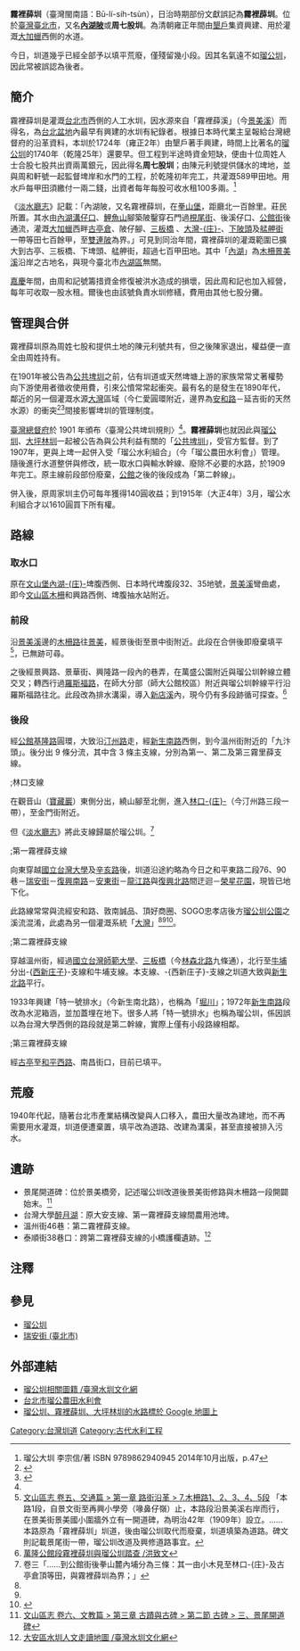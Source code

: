 {{Infobox 台灣圳道
|name      = 霧裡薛圳
|image     = 
|imagename = 
|othername = 
|formalname= 
|belong    = 瑠公農田水利會
|founder   = 
|area      = [[臺北市|臺北市]]
|begin     = 1724年（清[[雍正|雍正]]2年）
|complete  = 
|origin    = [[景美溪|景美溪]]
|length    = 
|measure   = 
|location  =
|altitude  = 
|specialty =
|cost      = 
|website   =
}}
'''霧裡薛圳'''（臺灣閩南語：Bū-lí-sih-tsùn），日治時期部份文獻誤記為'''霧裡薜圳'''。位於[[臺灣|臺灣]][[臺北市|臺北市]]，又名'''[[內湖_(臺北市文山區)|內湖陂]]'''或'''周七股圳'''。為清朝雍正年間由[[墾戶|墾戶]]集資興建、用於灌溉[[大加蚋堡|大加蠟]]西側的水道。

今日，圳道幾乎已經全部予以填平荒廢，僅殘留幾小段。因其名氣遠不如[[瑠公圳|瑠公圳]]，因此常被誤認為後者。

== 簡介 ==
霧裡薛圳是灌溉[[臺北市|台北市]]西側的人工水圳，因水源來自「霧裡薛溪」（今[[景美溪|景美溪]]）而得名，為[[台北盆地|台北盆地]]內最早有興建的水圳有紀錄者。根據日本時代業主呈報給台灣總督府的沿革資料，本圳於1724年（雍正2年）由墾戶著手興建，時間上比著名的[[瑠公圳|瑠公圳]]的1740年（乾隆25年）還要早。但工程到半途時資金短缺，便由十位周姓人士合股七股共出資兩萬銀元，因此得名'''周七股圳'''；由陳元利號提供儲水的埤地，並與周和軒號一起監督埤岸和水門的工程，於乾隆初年完工，共灌溉589甲田地。用水戶每甲田須繳付一兩二錢，出資者每年每股可收水租100多兩。<ref>瑠公大圳 李宗信/著 ISBN 9789862940945 2014年10月出版，p.47</ref>

《[[淡水廳志|淡水廳志]]》記載：「內湖陂，又名霧裡薛圳，在[[拳山堡|拳山堡]]，距廳北一百餘里。莊民所置。其水由[[內湖_(臺北市文山區)|內湖]][[溝子口|溝仔口]]、[[鯉魚山|鯉魚山]]腳築陂鑿穿石門過[[景美|梘尾街]]、後溪仔口、[[公館_(臺北市)|公館街]]後通流，灌溉[[大加蚋堡|大加蠟]]西畔[[古亭_(臺北市)|古亭倉]]、陂仔腳、[[三板橋|三板橋]] 、[[大安_(臺北市)|大灣-{庄}-]]、[[下埤頭_(臺北市)|下陂頭]]及[[艋舺|艋舺街]]一帶等田七百餘甲，至[[雙連|雙連陂]]為界。」可見到同治年間，霧裡薛圳的灌溉範圍已擴大到古亭、三板橋、下埤頭、艋舺街，超過七百甲田地。其中「[[內湖_(臺北市文山區)|內湖]]」為[[木柵|木柵]][[景美溪|景美溪]]沿岸之古地名，與現今臺北市[[內湖區|內湖區]]無關。

[[嘉慶|嘉慶]]年間，由周和記號籌措資金修復被洪水造成的損壞，因此周和記也加入經營，每年可收取一股水租。爾後也由該號負責水圳修繕，費用由其他七股分攤。

==管理與合併==
霧裡薛圳原為周姓七股和提供土地的陳元利號共有，但之後陳家退出，權益便一直全由周姓持有。

在1901年被公告為[[公共埤圳|公共埤圳]]之前，佔有圳道或天然埤塘上游的家族常常丈著權勢向下游使用者徵收使用費，引來公憤常常起衝突。最有名的是發生在1890年代，鄰近的另一個灌溉水源[[大安_(臺北市)|大灣]]區域（今仁愛圓環附近，邊界為[[安和路_(臺北市)|安和路]]－延吉街的天然水源）的衝突<ref name="簡宏逸">{{cite journal|url=http://taiwan.ntue.edu.tw/files/recruit/180_86dd731b.pdf|author=簡宏逸|title=重探臺北市內「古亭」和「大安」地名源流：一個跨學科考證的嘗試|journal=《文史台灣學報》|issue=第4期|date=2012-06|accessdate=2018-01-30|publisher=國立臺北教育大學台灣文化研究所|language=zh-tw|archive-url=https://web.archive.org/web/20180130091712/http://taiwan.ntue.edu.tw/files/recruit/180_86dd731b.pdf|archive-date=2018-01-30|dead-url=yes}}</ref><ref name="daan">{{Cite book| url=https://gushi.tw/daan-district/| title=今日臺北繁榮的大安區，在過去竟然有座大水池？| accessdate=2019-01-03}}</ref>間接影響埤圳的管理制度。

[[臺灣總督府|臺灣總督府]]於 1901 年頒布〈臺灣公共埤圳規則〉<ref name="daan"/>。'''霧裡薛圳'''也就因此與[[瑠公圳|瑠公圳]]、[[大坪林圳|大坪林圳]]一起被公告為與公共利益有關的「[[公共埤圳|公共埤圳]]」，受官方監督。到了1907年，更與上埤一起併入受「瑠公水利組合」（今「瑠公農田水利會」）管理。隨後進行水道整併與修改，統一取水口與輸水幹線、廢除不必要的水路，於1909年完工。原主線前段部份廢棄，[[公館_(臺北市)|公館]]之後的後段成為「第二幹線」。

併入後，原周家圳主仍可每年獲得140圓收益；到1915年（大正4年）3月，瑠公水利組合才以1610圓買下所有權。

==路線==
===取水口===
原在[[文山堡|文山堡]][[內湖_(臺北市文山區)|內湖-{庄}-]]埤腹西側、日本時代埤腹段32、35地號，[[景美溪|景美溪]]彎曲處，即今[[文山區|文山區]][[木柵|木柵]]和興路西側、埤腹抽水站附近。

===前段===
沿[[景美溪|景美溪]]邊的[[木柵路|木柵路]]往[[景美|景美]]，經景後街至景中街附近。此段在合併後即廢棄填平<ref>[http://wsdo.gov.taipei/ct.asp?xItem=34990&ctNode=4758&mp=124121 文山區志 卷五、交通篇 > 第一章 路街沿革 > 7.木柵路1、2、3、4、5段] 「本路1段，自景文街至再興小學旁（喙鼻仔嶺）止，本路段沿景美溪右岸而行，在景美街景美國小圍牆外立有一開道碑，為明治42年（1909年）設立。...... 本路原為「霧裡薛圳」圳道，後由瑠公圳取代而廢棄，圳道填築為道路。碑文則記載景尾街一帶，瑠公圳改道及興修道路事宜。</ref>，已無跡可尋。

之後經景興路、景華街、興隆路一段內的巷弄，在萬盛公園附近與瑠公圳幹線立體交叉；轉西行過[[羅斯福路_(臺北市)|羅斯福路]]，在師大分部（師大公館校區）附近與瑠公圳幹線平行沿羅斯福路往北。此段改為排水溝渠，導入[[新店溪|新店溪]]內，現今仍有多段跡循可探查。<ref>[http://cwhung.blogspot.tw/2013/04/blog-post_30.html 萬隆公館段霧裡薛圳與瑠公圳踏查 /洪致文]</ref>

===後段===
經[[公館_(臺北市)|公館]][[基隆路|基隆路]]圓環，大致沿[[汀州路|汀州路]]走，經[[新生南路|新生南路]]西側，到今溫州街附近的「九汴頭」。後分出 9 條分流，其中含 3 條主支線，分別為第一、第二及第三霧里薛支線。

;;林口支線
在觀音山（[[寶藏巖|寶藏巖]]）東側分出，繞山腳至北側，進入[[林口_(臺北市)|林口-{庄}-]]（今汀州路三段一帶），至金門街附近。

但《[[淡水廳志|淡水廳志]]》將此支線歸屬於瑠公圳。<ref>卷三「……到公館街後拳山麓內埔分為三條：其一由小木見至林口-{庄}-及古亭倉頂等田，與霧裡薛圳為界；」</ref>

;;第一霧裡薛支線
向東穿越[[國立台灣大學|國立台灣大學]]及[[辛亥路|辛亥路]]後，圳道沿途約略為今日之和平東路二段76、90巷－[[瑞安街_(臺北市)|瑞安街]]－[[復興南路|復興南路]]－[[安東街|安東街]]－[[龍江路|龍江路]]與[[復興北路|復興北路]]間迂迴－[[榮星花園|榮星花園]]，現皆已地下化。

此路線常常與流經安和路、敦南誠品、頂好商圈、SOGO忠孝店後方[[瑠公圳公園|瑠公圳公園]]之溪流混淆，此處為另一個灌溉系統「[[大安_(臺北市)|大灣]]」<ref name="簡宏逸" /><ref name="daan"/><ref>{{Cite book| url=https://www.google.com/maps/d/viewer?mid=1dakBjsPM-rVzhrgsZsd4dvVYSQo&ll=25.003698272802396%2C121.55647368515008&z=13| title=大台北地區水圳、溝渠| accessdate=2019-01-03}}</ref>。
;;第二霧裡薛支線
穿越溫州街，經過[[國立台灣師範大學|國立台灣師範大學]]、[[三板橋|三板橋]]（今[[林森北路|林森北路]]九條通），北行至[[牛埔_(臺北市)|牛埔]]分出-{[[西新庄子|西新庄子]]}-支線和牛埔支線。本支線、-{西新庄子}-支線之圳道大致與[[新生北路|新生北路]]平行。

1933年興建「特一號排水」（今新生南北路），也稱為「[[堀川|堀川]]」；1972年[[新生南路|新生南路]]段改為水泥箱涵，並加蓋埋在地下。很多人將「特一號排水」也稱為瑠公圳，係因誤以為台灣大學西側的路段就是第二幹線，實際上僅有小段路線相鄰。

;;第三霧裡薛支線
經[[古亭_(臺北市)|古亭]]至[[和平西路|和平西路]]、南昌街口，目前已填平。

==荒廢==
1940年代起，隨著台北市產業結構改變與人口移入，農田大量改為建地，而不再需要用水灌溉，圳道便遭棄置，填平改為道路、改建為溝渠，甚至直接被排入污水。

==遺跡==
*景尾開道碑：位於景美橋旁，記述瑠公圳改道後景美街修路與木柵路一段開闢始末。<ref>[http://wsdo.gov.taipei/ct.asp?xItem=35513&ctNode=4759&mp=124121 文山區志 卷六、文教篇 > 第三章 古蹟與古碑 > 第二節 古碑 > 三、景尾開道碑]</ref>
*台灣大學[[醉月湖|醉月湖]]：原大安支線、第一霧裡薛支線間農用池埤。
*溫州街46巷：第二霧裡薛支線。
*泰順街38巷口：跨第二霧裡薛支線的小橋護欄遺跡。<ref>[http://gis.rchss.sinica.edu.tw/canal/?p=558 大安區水圳人文走讀地圖 /臺灣水圳文化網]</ref>

==注釋==
{{reflist}}

==參見==
*[[瑠公圳|瑠公圳]]
*[[瑞安街_(臺北市)|瑞安街 (臺北市)]]

==外部連結==
*[http://gis.rchss.sinica.edu.tw/canal/?p=53 瑠公圳相關圖籍 /臺灣水圳文化網]
*[http://www.liugong.org.tw/ 台北市瑠公農田水利會] {{Wayback|url=http://www.liugong.org.tw/ |date=20150622084811 }}
*[https://www.google.com/maps/d/edit?mid=zM_8SIV84gp8.kv6LhnbhJh0w&usp=sharing 瑠公圳、霧裡薛圳、大坪林圳的水路標於 Google 地圖上]

{{臺灣圳道}}

[[Category:台灣圳道|Category:台灣圳道]]
[[Category:古代水利工程|Category:古代水利工程]]